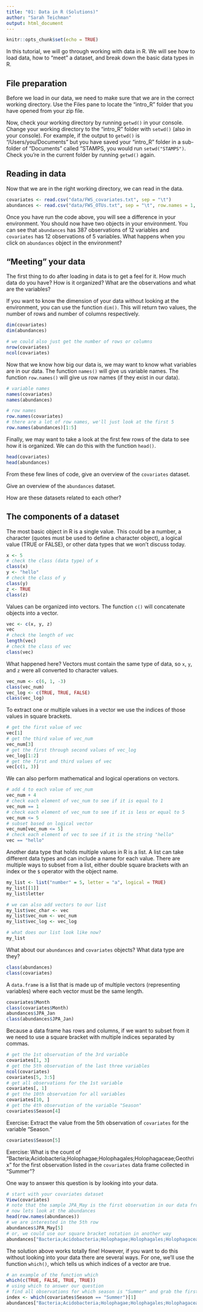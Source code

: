 ```yaml
---
title: "01: Data in R (Solutions)"
author: "Sarah Teichman"
output: html_document
---
```


```r
knitr::opts_chunk$set(echo = TRUE)
```

In this tutorial, we will go through working with data in R. We will see how to load data, how to "meet" a dataset, and break down the basic data types in R. 

## File preparation 

Before we load in our data, we need to make sure that we are in the correct working directory. Use the Files pane to locate the "intro_R" folder that you have opened from your zip file. 

Now, check your working directory by running `getwd()` in your console. Change your working directory to the "intro_R" folder with `setwd()` (also in your console). For example, if the output to `getwd()` is "/Users/you/Documents" but you have saved your "intro_R" folder in a sub-folder of "Documents" called "STAMPS, you would run `setwd("STAMPS")`. Check you're in the current folder by running `getwd()` again. 

## Reading in data 

Now that we are in the right working directory, we can read in the data. 

```r
covariates <- read.csv("data/FWS_covariates.txt", sep = "\t")
abundances <- read.csv("data/FWS_OTUs.txt", sep = "\t", row.names = 1, header = T)
```

Once you have run the code above, you will see a difference in your environment. You should now have two objects in your environment. You can see that `abundances` has 387 observations of 12 variables and `covariates` has 12 observations of 5 variables. What happens when you click on `abundances` object in the environment? 

## "Meeting" your data 

The first thing to do after loading in data is to get a feel for it. How much data do you have? How is it organized? What are the observations and what are the variables? 

If you want to know the dimension of your data without looking at the environment, you can use the function `dim()`. This will return two values, the number of rows and number of columns respectively. 

```r
dim(covariates)
dim(abundances)

# we could also just get the number of rows or columns
nrow(covariates)
ncol(covariates)
```

Now that we know how big our data is, we may want to know what variables are in our data. The function `names()` will give us variable names. The function `row.names()` will give us row names (if they exist in our data). 

```r
# variable names
names(covariates)
names(abundances)

# row names
row.names(covariates)
# there are a lot of row names, we'll just look at the first 5
row.names(abundances)[1:5] 
```

Finally, we may want to take a look at the first few rows of the data to see how it is organized. We can do this with the function `head()`. 

```r
head(covariates)
head(abundances)
```

From these few lines of code, give an overview of the `covariates` dataset.

Give an overview of the `abundances` dataset. 

How are these datasets related to each other? 

## The components of a dataset 

The most basic object in R is a single value. This could be a number, a character (quotes must be used to define a character object), a logical value (TRUE or FALSE), or other data types that we won't discuss today. 

```r
x <- 5
# check the class (data type) of x
class(x)
y <- "hello"
# check the class of y
class(y)
z <- TRUE
class(z)
```

Values can be organized into vectors. The function `c()` will concatenate objects into a vector. 

```r
vec <- c(x, y, z)
vec
# check the length of vec
length(vec)
# check the class of vec
class(vec)
```

What happened here? Vectors must contain the same type of data, so `x`, `y`, and `z` were all converted to character values. 

```r
vec_num <- c(6, 1, -3)
class(vec_num)
vec_log <- c(TRUE, TRUE, FALSE)
class(vec_log)
```

To extract one or multiple values in a vector we use the indices of those values in square brackets. 

```r
# get the first value of vec
vec[1]
# get the third value of vec_num
vec_num[3]
# get the first through second values of vec_log
vec_log[1:2]
# get the first and third values of vec
vec[c(1, 3)]
```

We can also perform mathematical and logical operations on vectors. 

```r
# add 4 to each value of vec_num
vec_num + 4
# check each element of vec_num to see if it is equal to 1
vec_num == 1
# check each element of vec_num to see if it is less or equal to 5
vec_num <= 5
# subset based on logical vector 
vec_num[vec_num <= 5]
# check each element of vec to see if it is the string "hello" 
vec == "hello"
```

Another data type that holds multiple values in R is a list. A list can take different data types and can include a name for each value. There are multiple ways to subset from a list, either double square brackets with an index or the `$` operator with the object name. 

```r
my_list <- list("number" = 5, letter = "a", logical = TRUE)
my_list[[1]]
my_list$letter

# we can also add vectors to our list
my_list$vec_char <- vec
my_list$vec_num <- vec_num
my_list$vec_log <- vec_log

# what does our list look like now?
my_list
```

What about our `abundances` and `covariates` objects? What data type are they? 

```r
class(abundances)
class(covariates)
```

A `data.frame` is a list that is made up of multiple vectors (representing variables) where each vector must be the same length. 

```r
covariates$Month
class(covariates$Month)
abundances$JPA_Jan
class(abundances$JPA_Jan)
```

Because a data frame has rows and columns, if we want to subset from it we need to use a square bracket with multiple indices separated by commas. 

```r
# get the 1st observation of the 3rd variable 
covariates[1, 3]
# get the 5th observation of the last three variables 
ncol(covariates)
covariates[5, 3:5]
# get all observations for the 1st variable 
covariates[, 1]
# get the 10th observation for all variables 
covariates[10, ]
# get the 4th observation of the variable "Season" 
covariates$Season[4]
```

Exercise: Extract the value from the 5th observation of `covariates` for the variable "Season." 

```r
covariates$Season[5]
```

Exercise: What is the count of "Bacteria;Acidobacteria;Holophagae;Holophagales;Holophagaceae;Geothrix" for the first observation listed in the `covariates` data frame collected in "Summer"? 

One way to answer this question is by looking into your data.

```r
# start with your covariates dataset 
View(covariates)
# note that the sample JPA_May is the first observation in our data from the summer
# now lets look at the abundances
head(row.names(abundances))
# we are interested in the 5th row
abundances$JPA_May[5]
# or, we could use our square bracket notation in another way 
abundances["Bacteria;Acidobacteria;Holophagae;Holophagales;Holophagaceae;Geothrix", "JPA_May"]
```

The solution above works totally fine! However, if you want to do this without looking into your data there are several ways. For one, we'll use the function `which()`, which tells us which indices of a vector are true. 

```r
# an example of the function which 
which(c(TRUE, FALSE, TRUE, TRUE))
# using which to answer our question 
# find all observations for which season is "Summer" and grab the first one
index <- which(covariates$Season == "Summer")[1]
abundances["Bacteria;Acidobacteria;Holophagae;Holophagales;Holophagaceae;Geothrix", index]
```
